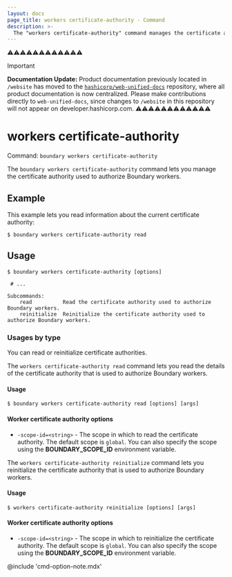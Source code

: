 ```yaml
---
layout: docs
page_title: workers certificate-authority - Command
description: >-
  The "workers certificate-authority" command manages the certificate authority used to authorize worker resources.
---
```


⚠️⚠️⚠️⚠️⚠️⚠️⚠️⚠️⚠️⚠️⚠️⚠️
> [!IMPORTANT]  
> **Documentation Update:** Product documentation previously located in `/website` has moved to the [`hashicorp/web-unified-docs`](https://github.com/hashicorp/web-unified-docs) repository, where all product documentation is now centralized. Please make contributions directly to `web-unified-docs`, since changes to `/website` in this repository will not appear on developer.hashicorp.com.
⚠️⚠️⚠️⚠️⚠️⚠️⚠️⚠️⚠️⚠️⚠️⚠️

# workers certificate-authority

Command: `boundary workers certificate-authority`

The `boundary workers certificate-authority` command lets you manage the certificate authority used to authorize Boundary workers.

## Example

This example lets you read information about the current certificate authority:

```shell-session
$ boundary workers certificate-authority read
```

## Usage

<CodeBlockConfig hideClipboard>

```shell-session
$ boundary workers certificate-authority [options]

 # ...

Subcommands:
    read          Read the certificate authority used to authorize Boundary workers.
    reinitialize  Reinitialize the certificate authority used to authorize Boundary workers.
```

</CodeBlockConfig>

### Usages by type

You can read or reinitialize certificate authorities.

<Tabs>
<Tab heading="Read">

The `workers certificate-authority read` command lets you read the details of the certificate authority that is used to authorize Boundary workers.

#### Usage

```shell-session
$ boundary workers certificate-authority read [options] [args]
```

#### Worker certificate authority options

- `-scope-id=<string>` - The scope in which to read the certificate authority.
The default scope is `global`.
You can also specify the scope using the **BOUNDARY_SCOPE_ID** environment variable.

</Tab>
<Tab heading="Reinitialize">

The `workers certificate-authority reinitialize` command lets you reinitialize the certificate authority that is used to authorize Boundary workers.

#### Usage

```shell-session
$ workers certificate-authority reinitialize [options] [args]
```

#### Worker certificate authority options

- `-scope-id=<string>` - The scope in which to reinitialize the certificate authority.
The default scope is `global`.
You can also specify the scope using the **BOUNDARY_SCOPE_ID** environment variable.

</Tab>
</Tabs>

@include 'cmd-option-note.mdx'